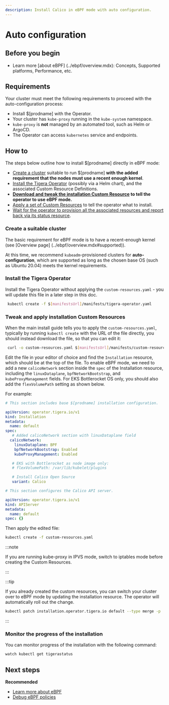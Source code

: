 ```yaml
---
description: Install Calico in eBPF mode with auto configuration.
---
```


# Auto configuration

## Before you begin
- Learn more [about eBPF] (../ebpf/overview.mdx): Concepts, Supported platforms, Performance, etc.

## Requirements

Your cluster must meet the following requirements to proceed with the auto-configuration process:
- Install $[prodname] with the Operator.
- Your cluster has <code>kube-proxy</code> running in the <code>kube-system</code> namespace.
- <code>kube-proxy</code> is <strong>not</strong> managed by an automated tool, such as Helm or ArgoCD.
- The Operator can access <code>kubernetes</code> service and endpoints.

## How to

The steps below outline how to install $[prodname] directly in eBPF mode:

- [Create a cluster](#create-a-suitable-cluster) suitable to run $[prodname] **with the added requirement that the nodes must use a recent
  enough kernel**.
- [Install the Tigera Operator](#install-the-tigera-operator) (possibly via a Helm chart), and the associated Custom Resource Definitions.
- **[Download and tweak the installation Custom Resource](#tweak-and-apply-installation-custom-resources) to tell the operator to use eBPF mode.**
- [Apply a set of Custom Resources](#tweak-and-apply-installation-custom-resources) to tell the operator what to install.
- [Wait for the operator to provision all the associated resources and report back via its status resource](#monitor-the-progress-of-the-installation).

### Create a suitable cluster

The basic requirement for eBPF mode is to have a recent-enough kernel (see [Overview page] (../ebpf/overview.mdx#supported)).

At this time, we recommend `kubeadm`-provisioned clusters for **auto-configuration**, which are supported as long as the chosen base OS (such as Ubuntu 20.04) meets the kernel requirements.

### Install the Tigera Operator

Install the Tigera Operator without applying the `custom-resources.yaml` - you will update this file in a later step in this doc. 

```bash
 kubectl create -f $[manifestsUrl]/manifests/tigera-operator.yaml
```

### Tweak and apply installation Custom Resources

When the main install guide tells you to apply the `custom-resources.yaml`, typically by running `kubectl create` with
the URL of the file directly, you should instead download the file, so that you can edit it:

```bash
 curl -o custom-resources.yaml $[manifestsUrl]/manifests/custom-resources.yaml
```

Edit the file in your editor of choice and find the `Installation` resource, which should be at the top of the file.
To enable eBPF mode, we need to add a new `calicoNetwork` section inside the `spec` of the Installation resource,
including the `linuxDataplane`, `bpfNetworkBootstrap`, and `kubeProxyManagement` fields. For EKS Bottlerocket OS only, you should also add the `flexVolumePath` setting
as shown below.

For example:

```yaml
# This section includes base $[prodname] installation configuration.

apiVersion: operator.tigera.io/v1
kind: Installation
metadata:
  name: default
spec:
   # Added calicoNetwork section with linuxDataplane field
  calicoNetwork:
    linuxDataplane: BPF
    bpfNetworkBootstrap: Enabled
    kubeProxyManagement: Enabled

   # EKS with Bottlerocket as node image only:
   # flexVolumePath: /var/lib/kubelet/plugins

   # Install Calico Open Source
   variant: Calico

# This section configures the Calico API server.

apiVersion: operator.tigera.io/v1
kind: APIServer 
metadata: 
  name: default 
spec: {}
```

Then apply the edited file:

```bash
kubectl create -f custom-resources.yaml
```

:::note

If you are running kube-proxy in IPVS mode, switch to iptables mode before creating the Custom Resources.

:::

:::tip

If you already created the custom resources, you can switch your cluster over to eBPF mode by updating the
installation resource. The operator will automatically roll out the change.

```bash
kubectl patch installation.operator.tigera.io default --type merge -p '{"spec":{"calicoNetwork":{"linuxDataplane":"BPF", "bpfNetworkBootstrap":"Enabled", "kubeProxyManagement":"Enabled", "hostPorts":null}}}'
```

:::

### Monitor the progress of the installation

You can monitor progress of the installation with the following command:

```bash
watch kubectl get tigerastatus
```

## Next steps

**Recommended**

- [Learn more about eBPF](use-cases-ebpf.mdx)
- [Debug eBPF policies](../../network-policy/policy-rules/log-rules.mdx)
